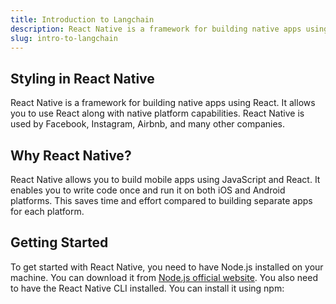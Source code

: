 ```yaml
---
title: Introduction to Langchain
description: React Native is a framework for building native apps using React.
slug: intro-to-langchain
---
```


## Styling in React Native
React Native is a framework for building native apps using React. It allows you to use React along with native platform capabilities. React Native is used by Facebook, Instagram, Airbnb, and many other companies.

## Why React Native?
React Native allows you to build mobile apps using JavaScript and React. It enables you to write code once and run it on both iOS and Android platforms. This saves time and effort compared to building separate apps for each platform.

## Getting Started
To get started with React Native, you need to have Node.js installed on your machine. You can download it from [Node.js official website](https://nodejs.org/).
You also need to have the React Native CLI installed. You can install it using npm:

